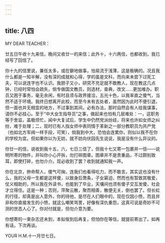 ```yaml
---
---
---
```

title: 八四
---




MY DEAR TEACHER：

廿五日午收十九来信，晚间又收廿一的来信；此外十，十六两信，也都收到，我已经写了回信了。

你十九的信里说，兼任太多，或在僻地做事，怕易流于浅薄，这是极确的。况且我什么都是一知半解，没有深的成就和心得，学的虽是文科，而向来未尝下过死工夫，可以说连字也不认识。我胆子又小，研究不充足就不敢教人，现在教这几点钟，已经时常怕会疏失，倘专做国文教员，则选材，查典，改文……更加难办。职员又困于事务，毫无余闲，有时且须与政界接洽，五光十色，以我率直之傻气，当然不适于环境。我终日想离开此校，而至今未有去处者，虽然因为此时不便引退，但一面也并无相宜的地方，不过事到其间，必有办法，那时自然会有人给我谋事，请你不必挂心。至于“中大女生指导员”之事，做起来也怕有几层难处：一，这职务等于舍监，盖极烦忙，闻中大复试后，学生中仍然党派纷歧，将来也许如女师之纠纷，难于处理；二，现时已有人指女师中表同情于革新之一部分教职员为共产党（也如北方军阀一样手段，可笑），倘我到中大，恐怕会连累你，则似以我不在你的学校为宜。但如果你以为无妨，就不妨向伏园先生说说，我是没有什么异议的。

你廿一的信，说收到我十五，六，七日三信了，但我十七又寄一包裹并一信——说明所寄的物件，并叫你小心开拆，勿打碎图章。图章并不是贵重品，不过颇别致耳，即使打碎，也勿介介。现必收到了罢？收到就通知我一声。

你在北京，拚命帮人，傻气可掬，连我们也看得吃力，而不敢言。其实这也没有什么，我的父母一生都是这样傻，以致身后萧条，子女窘迫，然而也有暂致其敬爱，仗义相助的，所以我在外读书，也能到了毕业，天壤间也须有傻子交互发傻，社会才立得住。这是一种；否则，萍聚云散，聚而相善，散便无关，倒也罢了。但长虹的行径，却真是出人意外，你的待他，是尽在人们眼中的，现在仅因小愤，而且并非和你直接发生的小愤，就这么嘲笑骂詈，好像有深仇重怨，这真可说是奇妙不可测的世态人心了。你对付就是，但勿介意为要。

你想寄的一束杂志还未到，本拟俟到后再复，但怕你在等信，就提前寄出了。如再有话，下次再谈。

YOUR H.M.十一月廿七日。